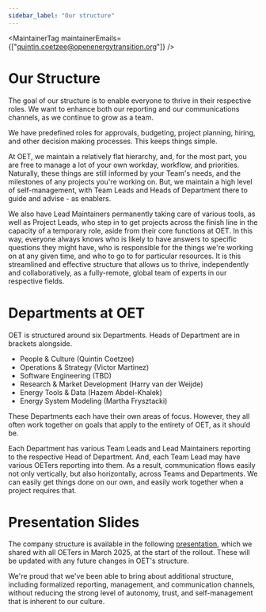 ```yaml
---
sidebar_label: "Our structure"
---
```



<MaintainerTag maintainerEmails={["quintin.coetzee@openenergytransition.org"]} />

# Our Structure

The goal of our structure is to enable everyone to thrive in their respective roles. We want to enhance both our reporting and our communications channels, as we continue to grow as a team.

We have predefined roles for approvals, budgeting, project planning, hiring, and other decision making processes. This keeps things simple.

At OET, we maintain a relatively flat hierarchy, and, for the most part, you are free to manage a lot of your own workday, workflow, and priorities. Naturally, these things are still informed by your Team's needs, and the milestones of any projects you're working on. But, we maintain a high level of self-management, with Team Leads and Heads of Department there to guide and advise - as enablers.

We also have Lead Maintainers permanently taking care of various tools, as well as Project Leads, who step in to get projects across the finish line in the capacity of a temporary role, aside from their core functions at OET. In this way, everyone always knows who is likely to have answers to specific questions they might have, who is responsible for the things we're working on at any given time, and who to go to for particular resources. It is this streamlined and effective structure that allows us to thrive, independently and collaboratively, as a fully-remote, global team of experts in our respective fields.

# Departments at OET

OET is structured around six Departments. Heads of Department are in brackets alongside.

* People & Culture (Quintin Coetzee)
* Operations & Strategy (Victor Martinez)
* Software Engineering (TBD)
* Research & Market Development (Harry van der Weijde)
* Energy Tools & Data (Hazem Abdel-Khalek)
* Energy System Modeling (Martha Frysztacki)

These Departments each have their own areas of focus. However, they all often work together on goals that apply to the entirety of OET, as it should be.

Each Department has various Team Leads and Lead Maintainers reporting to the respective Head of Department. And, each Team Lead may have various OETers reporting into them. As a result, communication flows easily not only vertically, but also horizontally, across Teams and Departments. We can easily get things done on our own, and easily work together when a project requires that.

# Presentation Slides

<ControlledDocBanner />

The company structure is available in the following [presentation](https://docs.google.com/presentation/d/1TATFW1ixj26SEx0Jkun3K5UircP8Iygfxv3IwGO2C0c/edit?usp=sharing), which we shared with all OETers in March 2025, at the start of the rollout. These will be updated with any future changes in OET's structure.

We're proud that we've been able to bring about additional structure, including formalized reporting, management, and communication channels, without reducing the strong level of autonomy, trust, and self-management that is inherent to our culture.
